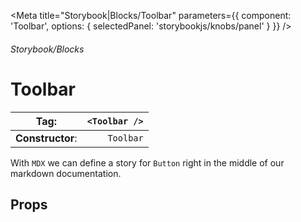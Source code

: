 
<Meta title="Storybook|Blocks/Toolbar" parameters={{
    component: 'Toolbar',
    options: { selectedPanel: 'storybookjs/knobs/panel' }
  }}
/>

###### Storybook/Blocks

# Toolbar

| **Tag**:         | `<Toolbar />` |
|------------------|--------------:|
| **Constructor**: |     `Toolbar` |

With `MDX` we can define a story for `Button` right in the middle of our
markdown documentation.

## Props

<Props />

